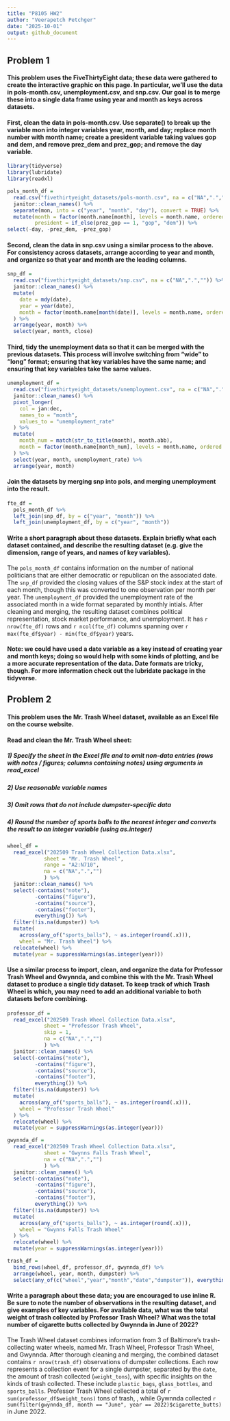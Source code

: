```yaml
---
title: "P8105 HW2"
author: "Veerapetch Petchger"
date: "2025-10-01"
output: github_document
---
```


## Problem 1
#### This problem uses the FiveThirtyEight data; these data were gathered to create the interactive graphic on this page. In particular, we’ll use the data in pols-month.csv, unemployment.csv, and snp.csv. Our goal is to merge these into a single data frame using year and month as keys across datasets.

#### First, clean the data in pols-month.csv. Use separate() to break up the variable mon into integer variables year, month, and day; replace month number with month name; create a president variable taking values gop and dem, and remove prez_dem and prez_gop; and remove the day variable.
```r
library(tidyverse)
library(lubridate)
library(readxl)
```

```r
pols_month_df = 
  read.csv("fivethirtyeight_datasets/pols-month.csv", na = c("NA",".","")) %>% 
  janitor::clean_names() %>% 
  separate(mon, into = c("year", "month", "day"), convert = TRUE) %>% 
  mutate(month = factor(month.name[month], levels = month.name, ordered = TRUE),
         president = if_else(prez_gop == 1, "gop", "dem")) %>%
select(-day, -prez_dem, -prez_gop)
```

#### Second, clean the data in snp.csv using a similar process to the above. For consistency across datasets, arrange according to year and month, and organize so that year and month are the leading columns.
```r
snp_df = 
  read.csv("fivethirtyeight_datasets/snp.csv", na = c("NA",".","")) %>% 
  janitor::clean_names() %>% 
  mutate(
    date = mdy(date),
    year = year(date),
    month = factor(month.name[month(date)], levels = month.name, ordered = TRUE)
  ) %>% 
  arrange(year, month) %>% 
  select(year, month, close)
```


#### Third, tidy the unemployment data so that it can be merged with the previous datasets. This process will involve switching from “wide” to “long” format; ensuring that key variables have the same name; and ensuring that key variables take the same values.
```r
unemployment_df = 
  read.csv("fivethirtyeight_datasets/unemployment.csv", na = c("NA",".","")) %>% 
  janitor::clean_names() %>% 
  pivot_longer(
    col = jan:dec,
    names_to = "month",
    values_to = "unemployment_rate"
  ) %>% 
  mutate(
    month_num = match(str_to_title(month), month.abb),
    month = factor(month.name[month_num], levels = month.name, ordered = TRUE)
  ) %>% 
  select(year, month, unemployment_rate) %>% 
  arrange(year, month)
```


#### Join the datasets by merging snp into pols, and merging unemployment into the result.
```r
fte_df =
  pols_month_df %>% 
  left_join(snp_df, by = c("year", "month")) %>% 
  left_join(unemployment_df, by = c("year", "month"))
```

#### Write a short paragraph about these datasets. Explain briefly what each dataset contained, and describe the resulting dataset (e.g. give the dimension, range of years, and names of key variables).

The `pols_month_df` contains information on the number of national politicians that are either democratic or republican on the associated date. The `snp_df` provided the closing values of the S&P stock index at the start of each month, though this was converted to one observation per month per year. The `unemployment_df` provided the unemployment rate of the associated month in a wide format separated by monthly intials. After cleaning and merging, the resulting dataset combines political representation, stock market performance, and unemployment. It has `r nrow(fte_df)` rows and `r ncol(fte_df)` columns spanning over `r max(fte_df$year) - min(fte_df$year)` years.

#### Note: we could have used a date variable as a key instead of creating year and month keys; doing so would help with some kinds of plotting, and be a more accurate representation of the data. Date formats are tricky, though. For more information check out the lubridate package in the tidyverse.

## Problem 2
#### This problem uses the Mr. Trash Wheel dataset, available as an Excel file on the course website.

#### Read and clean the Mr. Trash Wheel sheet:
##### 1) Specify the sheet in the Excel file and to omit non-data entries (rows with notes / figures; columns containing notes) using arguments in read_excel
##### 2) Use reasonable variable names
##### 3) Omit rows that do not include dumpster-specific data
##### 4) Round the number of sports balls to the nearest integer and converts the result to an integer variable (using as.integer)

```r
wheel_df = 
  read_excel("202509 Trash Wheel Collection Data.xlsx", 
            sheet = "Mr. Trash Wheel", 
            range = "A2:N710",
            na = c("NA",".","")
            ) %>% 
  janitor::clean_names() %>% 
  select(-contains("note"), 
         -contains("figure"), 
         -contains("source"), 
         -contains("footer"), 
         everything()) %>%  
  filter(!is.na(dumpster)) %>% 
  mutate(
    across(any_of("sports_balls"), ~ as.integer(round(.x))),
    wheel = "Mr. Trash Wheel") %>% 
  relocate(wheel) %>% 
  mutate(year = suppressWarnings(as.integer(year)))
```
  
#### Use a similar process to import, clean, and organize the data for Professor Trash Wheel and Gwynnda, and combine this with the Mr. Trash Wheel dataset to produce a single tidy dataset. To keep track of which Trash Wheel is which, you may need to add an additional variable to both datasets before combining.

```r
professor_df = 
  read_excel("202509 Trash Wheel Collection Data.xlsx", 
            sheet = "Professor Trash Wheel", 
            skip = 1,
            na = c("NA",".","")
            ) %>% 
  janitor::clean_names() %>% 
  select(-contains("note"), 
         -contains("figure"), 
         -contains("source"), 
         -contains("footer"), 
         everything()) %>%  
  filter(!is.na(dumpster)) %>% 
  mutate(
    across(any_of("sports_balls"), ~ as.integer(round(.x))),
    wheel = "Professor Trash Wheel"
  ) %>%  
  relocate(wheel) %>% 
  mutate(year = suppressWarnings(as.integer(year)))
```

```r
gwynnda_df = 
  read_excel("202509 Trash Wheel Collection Data.xlsx", 
            sheet = "Gwynns Falls Trash Wheel",
            na = c("NA",".","")
            ) %>% 
  janitor::clean_names() %>% 
  select(-contains("note"), 
         -contains("figure"), 
         -contains("source"), 
         -contains("footer"), 
         everything()) %>%  
  filter(!is.na(dumpster)) %>% 
  mutate(
    across(any_of("sports_balls"), ~ as.integer(round(.x))),
    wheel = "Gwynns Falls Trash Wheel"
  ) %>%  
  relocate(wheel) %>% 
  mutate(year = suppressWarnings(as.integer(year)))
```

```r
trash_df = 
  bind_rows(wheel_df, professor_df, gwynnda_df) %>%
  arrange(wheel, year, month, dumpster) %>%
  select(any_of(c("wheel","year","month","date","dumpster")), everything())
```

#### Write a paragraph about these data; you are encouraged to use inline R. Be sure to note the number of observations in the resulting dataset, and give examples of key variables. For available data, what was the total weight of trash collected by Professor Trash Wheel? What was the total number of cigarette butts collected by Gwynnda in June of 2022?

The Trash Wheel dataset combines information from 3 of Baltimore's trash-collecting water wheels, named Mr. Trash Wheel, Professor Trash Wheel, and Gwynnda. After thorough cleaning and merging, the combined dataset contains `r nrow(trash_df)` observations of dumpster collections. Each row represents a collection event for a single dumpster, separated by the `date`, the amount of trash collected (`weight_tons`), with specific insights on the kinds of trash collected. These include `plastic_bags`, `glass_bottles`, and `sports_balls`. Professor Trash Wheel collected a total of `r sum(professor_df$weight_tons)` tons of trash, , while Gywnnda collected `r sum(filter(gwynnda_df, month == "June", year == 2022)$cigarette_butts)` in June 2022. 

